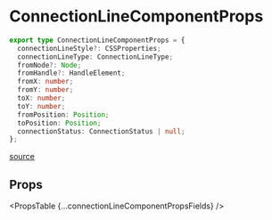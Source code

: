
# ConnectionLineComponentProps

```ts
export type ConnectionLineComponentProps = {
  connectionLineStyle?: CSSProperties;
  connectionLineType: ConnectionLineType;
  fromNode?: Node;
  fromHandle?: HandleElement;
  fromX: number;
  fromY: number;
  toX: number;
  toY: number;
  fromPosition: Position;
  toPosition: Position;
  connectionStatus: ConnectionStatus | null;
};
```

[source](https://github.com/wbkd/react-flow/blob/40115eea1b90e2c0c8dd280a02652ab107f21d59/packages/core/src/types/edges.ts#L152C1-L164C3)

## Props

<PropsTable {...connectionLineComponentPropsFields} />
